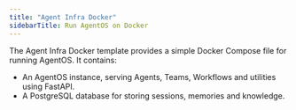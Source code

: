 ```yaml
---
title: "Agent Infra Docker"
sidebarTitle: Run AgentOS on Docker
---
```


The Agent Infra Docker template provides a simple Docker Compose file for running AgentOS. It contains:

- An AgentOS instance, serving Agents, Teams, Workflows and utilities using FastAPI.
- A PostgreSQL database for storing sessions, memories and knowledge.

<Snippet file="setup.mdx" />

<Snippet file="create-agent-infra-docker-codebase.mdx" />

<Snippet file="run-agent-infra-docker-local.mdx" />
